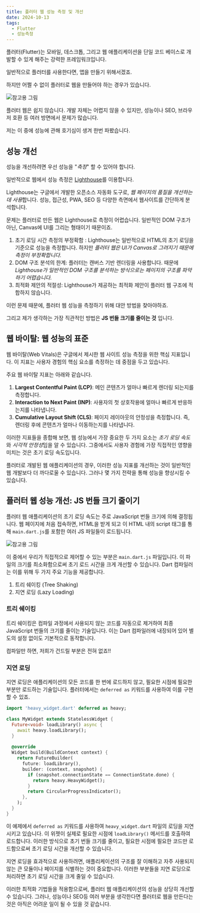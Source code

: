 ```yaml
---
title: 플러터 웹 성능 측정 및 개선
date: 2024-10-13
tags:
  - Flutter
  - 성능측정
---
```

플러터(Flutter)는 모바일, 데스크톱, 그리고 웹 애플리케이션을 단일 코드 베이스로 개발할 수 있게 해주는 강력한 프레임워크입니다.

일반적으로 플러터를 사용한다면, 앱을 만들기 위해서겠죠.

하지만 어쩔 수 없이 플러터로 웹을 만들어야 하는 경우가 있습니다.

![참고용 그림](SC_1.png)

플러터 웹은 쉽지 않습니다.
개발 자체는 어렵지 않을 수 있지만,
성능이나 SEO, 브라우저 호환 등 여러 방면에서 문제가 많습니다.

저는 이 중에 성능에 관해 호기심이 생겨
한번 파봤습니다.
## 성능 개선

성능을 개선하려면 우선 성능을 "*측정*" 할 수 있어야 합니다.

일반적으로 웹에서 성능 측정은 [Lighthouse](https://developer.chrome.com/docs/lighthouse/overview?hl=ko)를 이용합니다.

Lighthouse는 구글에서 개발한 오픈소스 자동화 도구로, *웹 페이지의 품질을 개선하는 데 사용*합니다. 성능, 접근성, PWA, SEO 등 다양한 측면에서 웹사이트를 간단하게 분석합니다. 

문제는 플러터로 만든 웹은 Lighthouse로 측정이 어렵습니다.
일반적인 DOM 구조가 아닌, Canvas에 UI를 그리는 형태이기 때문이죠.

1. 초기 로딩 시간 측정의 부정확함 : Lighthouse는 일반적으로 HTML의 초기 로딩을 기준으로 성능을 측정합니다. 하지만 *플러터 웹은 UI가 Canvas로 그려지기 때문에 측정이 부정확합니다.*
2. DOM 구조 분석의 한계: 플러터는 캔버스 기반 렌더링을 사용합니다. 때문에 *Lighthouse가 일반적인 DOM 구조를 분석하는 방식으로는 페이지의 구조를 파악하기 어렵습니다.*
3. 최적화 제안의 적절성: Lighthouse가 제공하는 최적화 제안이 플러터 웹 구조에 적합하지 않습니다.

이런 문제 때문에, 플러터 웹 성능을 측정하기 위해 대안 방법을 찾아야하죠.

그리고 제가 생각하는 가장 직관적인 방법은 **JS 번들 크기를 줄이는 것** 입니다.
## 웹 바이탈: 웹 성능의 표준

웹 바이탈(Web Vitals)은 구글에서 제시한 웹 사이트 성능 측정을 위한 핵심 지표입니다.
이 지표는 사용자 경험의 핵심 요소를 측정하는 데 중점을 두고 있습니다.

주요 웹 바이탈 지표는 아래와 같습니다.

1. **Largest Contentful Paint (LCP)**: 메인 콘텐츠가 얼마나 빠르게 렌더링 되는지를 측정합니다.
2. **Interaction to Next Paint (INP)**: 사용자의 첫 상호작용에 얼마나 빠르게 반응하는지를 나타냅니다.
3. **Cumulative Layout Shift (CLS)**: 페이지 레이아웃의 안정성을 측정합니다. 즉, 렌더링 후에 콘텐츠가 얼마나 이동하는지를 나타냅니다.

이러한 지표들을 종합해 보면, 웹 성능에서 가장 중요한 두 가지 요소는 *초기 로딩 속도*와 *시각적 안정성*임을 알 수 있습니다. 그중에서도 사용자 경험에 가장 직접적인 영향을 미치는 것은 초기 로딩 속도입니다.

플러터로 개발된 웹 애플리케이션의 경우, 이러한 성능 지표를 개선하는 것이 일반적인 웹 개발보다 더 까다로울 수 있습니다. 그러나 몇 가지 전략을 통해 성능을 향상시킬 수 있습니다.
## 플러터 웹 성능 개선: JS 번들 크기 줄이기

플러터 웹 애플리케이션의 초기 로딩 속도는 주로 JavaScript 번들 크기에 의해 결정됩니다.
웹 페이지에 처음 접속하면, HTML을 받게 되고 이 HTML 내의 script 태그를 통해 `main.dart.js`를 포함한 여러 JS 파일들이 로드됩니다.

![참고용 그림](SC_2.png)

이 중에서 우리가 직접적으로 제어할 수 있는 부분은 `main.dart.js` 파일입니다. 이 파일의 크기를 최소화함으로써 초기 로드 시간을 크게 개선할 수 있습니다. Dart 컴파일러는 이를 위해 두 가지 주요 기능을 제공합니다.

1. 트리 쉐이킹 (Tree Shaking)
2. 지연 로딩 (Lazy Loading)
### 트리 쉐이킹

트리 쉐이킹은 컴파일 과정에서 사용되지 않는 코드를 자동으로 제거하여 최종 JavaScript 번들의 크기를 줄이는 기술입니다. 이는 Dart 컴파일러에 내장되어 있어 별도의 설정 없이도 기본적으로 동작합니다.

컴파일만 하면, 저희가 건드릴 부분은 전혀 없죠!!
### 지연 로딩

지연 로딩은 애플리케이션의 모든 코드를 한 번에 로드하지 않고, 필요한 시점에 필요한 부분만 로드하는 기술입니다. 
플러터에서는 `deferred as` 키워드를 사용하여 이를 구현할 수 있죠.

```dart
import 'heavy_widget.dart' deferred as heavy;

class MyWidget extends StatelessWidget {
  Future<void> loadLibrary() async {
    await heavy.loadLibrary();
  }
  
  @override
  Widget build(BuildContext context) {
    return FutureBuilder(
      future: loadLibrary(),
      builder: (context, snapshot) {
        if (snapshot.connectionState == ConnectionState.done) {
          return heavy.HeavyWidget();
        }
        return CircularProgressIndicator();
      },
    );
  }
}
```

이 예제에서 `deferred as` 키워드를 사용하여 `heavy_widget.dart` 파일의 로딩을 지연시키고 있습니다. 이 위젯이 실제로 필요한 시점에 `loadLibrary()` 메서드를 호출하여 로드합니다. 이러한 방식으로 초기 번들 크기를 줄이고, 필요한 시점에 필요한 코드만 로드함으로써 초기 로딩 시간을 개선할 수 있습니다.

지연 로딩을 효과적으로 사용하려면, 애플리케이션의 구조를 잘 이해하고 자주 사용되지 않는 큰 모듈이나 페이지를 식별하는 것이 중요합니다. 이러한 부분들을 지연 로딩으로 처리하면 초기 로딩 시간을 크게 줄일 수 있습니다.

이러한 최적화 기법들을 적용함으로써, 플러터 웹 애플리케이션의 성능을 상당히 개선할 수 있습니다.
그러나, 성능이나 SEO등 여러 부분을 생각한다면 플러터로 웹을 만든다는 것은 아직은 어려운 일이 될 수 있을 것 같습니다.